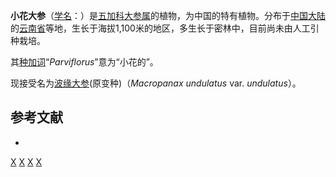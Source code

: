 {{Speciesbox
| taxon = Macropanax parviflorus
| binomial_authority = G.Hoo, 1965
}}

'''小花大参'''（[[学名|学名]]：{{lang|la|''Macropanax parviflorus''}}）是[[五加科|五加科]][[大参属|大参属]]的植物，为中国的特有植物。分布于[[中国大陆|中国大陆]]的[[云南省|云南省]]等地，生长于海拔1,100米的地区，多生长于密林中，目前尚未由人工引种栽培。

其[[种加词|种加词]]“''Parviflorus''”意为“小花的”。

现接受名为[[波缘大参|波缘大参]](原变种)（''Macropanax undulatus'' var. ''undulatus''）。

== 参考文献 ==
<div class="references-small">
* {{cite web| url =http://www.bioinfo.cn/db05/KmzwSpecies.php?action=view&id=1524| title =小花大参| work =《中国高等植物数据库全库》| publisher =中国科学院微生物研究所| author =昆明植物研究所| accessdate =2009-02-22| deadurl =yes| archiveurl =https://web.archive.org/web/20160305003030/http://www.bioinfo.cn/db05/KmzwSpecies.php?action=view&id=1524| archivedate =2016-03-05}}
</div>

{{Taxonbar}}
[[Category:大参属|X]]
[[Category:中国特有植物|X]]
[[Category:云南植物|X]]
[[Category:1965年描述的植物|X]]